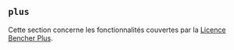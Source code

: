 
## `plus`

Cette section concerne les fonctionnalités couvertes par la [Licence Bencher Plus](/legal/plus).

<PlusGitHub />
<PlusGoogle />
<PlusDisasterRecovery />
<PlusRateLimiting />
<PlusStats />
